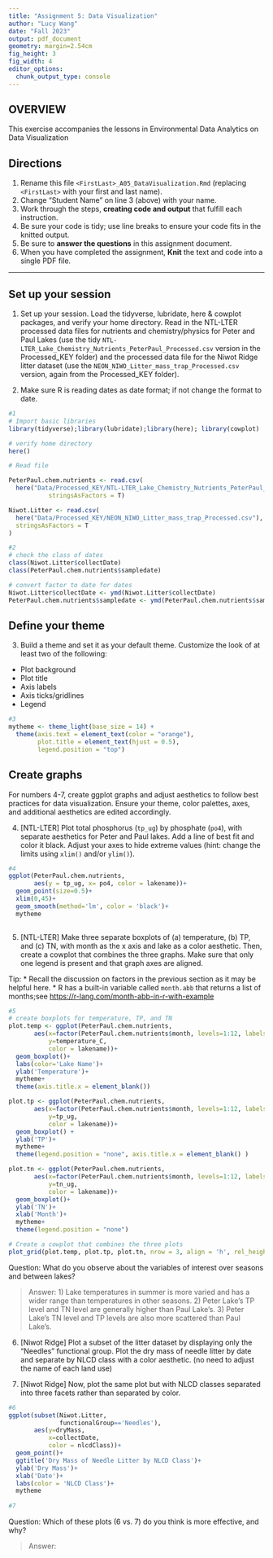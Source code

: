 ```yaml
---
title: "Assignment 5: Data Visualization"
author: "Lucy Wang"
date: "Fall 2023"
output: pdf_document
geometry: margin=2.54cm
fig_height: 3
fig_width: 4
editor_options: 
  chunk_output_type: console
---
```


## OVERVIEW

This exercise accompanies the lessons in Environmental Data Analytics on Data Visualization 

## Directions
1.  Rename this file `<FirstLast>_A05_DataVisualization.Rmd` (replacing `<FirstLast>` with your first and last name).
2. Change "Student Name" on line 3 (above) with your name.
3. Work through the steps, **creating code and output** that fulfill each instruction.
4. Be sure your code is tidy; use line breaks to ensure your code fits in the knitted output.
5. Be sure to **answer the questions** in this assignment document.
6. When you have completed the assignment, **Knit** the text and code into a single PDF file.

---

## Set up your session 

1. Set up your session. Load the tidyverse, lubridate, here & cowplot packages, and verify your home directory. Read in the NTL-LTER processed data files for nutrients and chemistry/physics for Peter and Paul Lakes (use the tidy `NTL-LTER_Lake_Chemistry_Nutrients_PeterPaul_Processed.csv` version in the Processed_KEY folder) and the processed data file for the Niwot Ridge litter dataset (use the `NEON_NIWO_Litter_mass_trap_Processed.csv` version, again from the Processed_KEY folder). 

2. Make sure R is reading dates as date format; if not change the format to date.

```r
#1 
# Import basic libraries 
library(tidyverse);library(lubridate);library(here); library(cowplot)

# verify home directory
here()

# Read file 

PeterPaul.chem.nutrients <- read.csv(
  here("Data/Processed_KEY/NTL-LTER_Lake_Chemistry_Nutrients_PeterPaul_Processed.csv"),
           stringsAsFactors = T)

Niwot.Litter <- read.csv(
  here("Data/Processed_KEY/NEON_NIWO_Litter_mass_trap_Processed.csv"), 
  stringsAsFactors = T
)

#2 
# check the class of dates 
class(Niwot.Litter$collectDate)
class(PeterPaul.chem.nutrients$sampledate)

# convert factor to date for dates 
Niwot.Litter$collectDate <- ymd(Niwot.Litter$collectDate)
PeterPaul.chem.nutrients$sampledate <- ymd(PeterPaul.chem.nutrients$sample)
```
## Define your theme
3. Build a theme and set it as your default theme. Customize the look of at least two of the following: 
 * Plot background
 * Plot title
 * Axis labels
 * Axis ticks/gridlines
 * Legend

```r
#3
mytheme <- theme_light(base_size = 14) +
  theme(axis.text = element_text(color = "orange"),
        plot.title = element_text(hjust = 0.5), 
        legend.position = "top")
```

## Create graphs
For numbers 4-7, create ggplot graphs and adjust aesthetics to follow best practices for data visualization. Ensure your theme, color palettes, axes, and additional aesthetics are edited accordingly.

4. [NTL-LTER] Plot total phosphorus (`tp_ug`) by phosphate (`po4`), with separate aesthetics for Peter and Paul lakes. Add a line of best fit and color it black. Adjust your axes to hide extreme values (hint: change the limits using `xlim()` and/or `ylim()`).

```r
#4 
ggplot(PeterPaul.chem.nutrients,
       aes(y = tp_ug, x= po4, color = lakename))+ 
  geom_point(size=0.5)+
  xlim(0,45)+
  geom_smooth(method='lm', color = 'black')+ 
  mytheme
  
```


5. [NTL-LTER] Make three separate boxplots of (a) temperature, (b) TP, and (c) TN, with month as the x axis and lake as a color aesthetic. Then, create a cowplot that combines the three graphs. Make sure that only one legend is present and that graph axes are aligned. 

Tip:
* Recall the discussion on factors in the previous section as it may be helpful here. 
* R has a built-in variable called `month.abb` that returns a list of months;see <https://r-lang.com/month-abb-in-r-with-example>

```r
#5 
# create boxplots for temperature, TP, and TN 
plot.temp <- ggplot(PeterPaul.chem.nutrients, 
       aes(x=factor(PeterPaul.chem.nutrients$month, levels=1:12, labels = month.abb), 
           y=temperature_C, 
           color = lakename))+ 
  geom_boxplot()+
  labs(color='Lake Name')+
  ylab('Temperature')+
  mytheme+ 
  theme(axis.title.x = element_blank())

plot.tp <- ggplot(PeterPaul.chem.nutrients, 
       aes(x=factor(PeterPaul.chem.nutrients$month, levels=1:12, labels = month.abb), 
           y=tp_ug, 
           color = lakename))+ 
  geom_boxplot() +
  ylab('TP')+
  mytheme+
  theme(legend.position = "none", axis.title.x = element_blank() )

plot.tn <- ggplot(PeterPaul.chem.nutrients, 
       aes(x=factor(PeterPaul.chem.nutrients$month, levels=1:12, labels = month.abb), 
           y=tn_ug, 
           color = lakename))+ 
  geom_boxplot()+
  ylab('TN')+
  xlab('Month')+ 
  mytheme+ 
  theme(legend.position = "none")

# Create a cowplot that combines the three plots 
plot_grid(plot.temp, plot.tp, plot.tn, nrow = 3, align = 'h', rel_heights = c(1.25, 1))
```

Question: What do you observe about the variables of interest over seasons and between lakes? 

> Answer: 1) Lake temperatures in summer is more varied and has a wider range than temperatures in other seasons. 2) Peter Lake's TP level and TN level are generally higher than Paul Lake's. 3) Peter Lake's TN level and TP levels are also more scattered than Paul Lake's. 

6. [Niwot Ridge] Plot a subset of the litter dataset by displaying only the "Needles" functional group. Plot the dry mass of needle litter by date and separate by NLCD class with a color aesthetic. (no need to adjust the name of each land use)

7. [Niwot Ridge] Now, plot the same plot but with NLCD classes separated into three facets rather than separated by color. 

```r
#6
ggplot(subset(Niwot.Litter, 
              functionalGroup=='Needles'),
       aes(y=dryMass,
           x=collectDate, 
           color = nlcdClass))+ 
  geom_point()+
  ggtitle('Dry Mass of Needle Litter by NLCD Class')+
  ylab('Dry Mass')+ 
  xlab('Date')+ 
  labs(color = 'NLCD Class')+
  mytheme
 
#7


```
Question: Which of these plots (6 vs. 7) do you think is more effective, and why? 

> Answer: